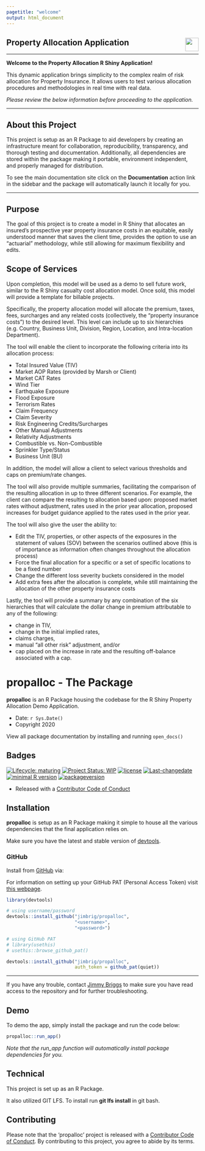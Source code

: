 ```yaml
---
pagetitle: "welcome"
output: html_document
---
```


## Property Allocation Application <img src='propalloc-logo.png' align="right" height="35" />

***

**Welcome to the Property Allocation R Shiny Application!**

This dynamic application brings simplicity to the complex realm of risk allocation for Property Insurance. It allows users to test various allocation procedures 
and methodologies in real time with real data.  

*Please review the below information before proceeding to the application.* 

***

## About this Project

This project is setup as an R Package to aid developers by creating an infrastructure 
meant for collaboration, reproducibility, transparency, and thorough testing and 
documentation. Additionally, all dependencies are stored within the package 
making it portable, environment independent, and properly managed for distribution.  

To see the main documentation site click on the **Documentation** action link in the 
sidebar and the package will automatically launch it locally for you.   

***

## Purpose

The goal of this project is to create a model in R Shiny that allocates an 
insured’s prospective year property insurance costs in an equitable, easily 
understood manner that saves the client time, provides the option to use an 
“actuarial” methodology, while still allowing for maximum flexibility and edits.

## Scope of Services

Upon completion, this model will be used as a demo to sell future work, similar
to the R Shiny casualty cost allocation model. Once sold, this model will provide
a template for billable projects.

Specifically, the property allocation model will allocate the premium, taxes,
fees, surcharges and any related costs (collectively, the “property insurance costs”)
to the desired level. This level can include up to six hierarchies (e.g. Country,
Business Unit, Division, Region, Location, and Intra-location Department). 

The tool will enable the client to incorporate the following criteria into its
allocation process:

- Total Insured Value (TIV)
- Market AOP Rates (provided by Marsh or Client)
- Market CAT Rates
+ Wind Tier
+ Earthquake Exposure
+ Flood Exposure
- Terrorism Rates
- Claim Frequency
- Claim Severity
- Risk Engineering Credits/Surcharges
- Other Manual Adjustments
- Relativity Adjustments
+ Combustible vs. Non-Combustible
+ Sprinkler Type/Status
+ Business Unit (BU)

In addition, the model will allow a client to select various thresholds and 
caps on premium/rate changes.

The tool will also provide multiple summaries, facilitating the comparison of 
the resulting allocation in up to three different scenarios. For example, 
the client can compare the resulting to allocation based upon: proposed market 
rates without adjustment, rates used in the prior year allocation, proposed
increases for budget guidance applied to the rates used in the prior year.

The tool will also give the user the ability to:

- Edit the TIV, properties, or other aspects of the exposures in the 
statement of values (SOV) between the scenarios outlined above
(this is of importance as information often changes throughout the allocation process)
- Force the final allocation for a specific or a set of specific locations to be a fixed number
- Change the different loss severity buckets considered in the model
- Add extra fees after the allocation is complete, while still maintaining the 
allocation of the other property insurance costs

Lastly, the tool will provide a summary by any combination of the six hierarchies
that will calculate the dollar change in premium attributable to any of the following:

- change in TIV,
- change in the initial implied rates,
- claims charges,
- manual “all other risk” adjustment, and/or
- cap placed on the increase in rate and the resulting off-balance associated with a cap.

# propalloc - The Package

**propalloc** is an R Package housing the codebase for the R Shiny
Property Allocation Demo Application.

+ Date: `r Sys.Date()`
+ Copyright 2020

View all package documentation by installing and running `open_docs()`

## Badges

<!-- badges: start -->
[![Lifecycle:
maturing](https://img.shields.io/badge/lifecycle-maturing-blue.svg)](https://www.tidyverse.org/lifecycle/#maturing)
[![Project Status:
WIP](https://www.repostatus.org/badges/latest/wip.svg)](http://www.repostatus.org/#wip)
[![license](https://img.shields.io/badge/license-MIT%20+%20file%20LICENSE-lightgrey.svg)](https://choosealicense.com/)
[![Last-changedate](https://img.shields.io/badge/last%20change-2020--07--17-yellowgreen.svg)](/commits/master)
[![minimal R
version](https://img.shields.io/badge/R%3E%3D-3.5.0-6666ff.svg)](https://cran.r-project.org/)
[![packageversion](https://img.shields.io/badge/Package%20version-0.0.8-orange.svg?style=flat-square)](commits/master)
<!-- badges: end -->

+ Released with a [Contributor Code of Conduct](CODE_OF_CONDUCT.md)  

## Installation

**propalloc** is setup as an R Package making it simple to house all the various
dependencies that the final application relies on.

Make sure you have the latest and stable version of [devtools](https://github.com/hadley/devtools).

### GitHub

Install from [GitHub](https://github.com) via:

For information on setting up your GitHub PAT (Personal Access Token) visit 
[this webpage](https://github.com/settings/tokens).

```r
library(devtools)

# using username/password
devtools::install_github("jimbrig/propalloc",
                         "<username>", 
                         "<password>")

# using GitHub PAT
# library(usethis)
# usethis::browse_github_pat()

devtools::install_github("jimbrig/propalloc",
                         auth_token = github_pat(quiet))
```

***

If you have any trouble, contact [Jimmy Briggs](jimbrig1993@outlook.com) 
to make sure you have read access to the repository and for further troubleshooting.

## Demo

To demo the app, simply install the package and run the code below:

```r
propalloc::run_app()
```

*Note that the run_app function will automatically install package dependencies for you.*

## Technical

This project is set up as an R Package.

It also utilized GIT LFS. To install run **git lfs install** in git bash.

## Contributing

Please note that the 'propalloc' project is released with a
[Contributor Code of Conduct](CODE_OF_CONDUCT.md).
By contributing to this project, you agree to abide by its terms.


